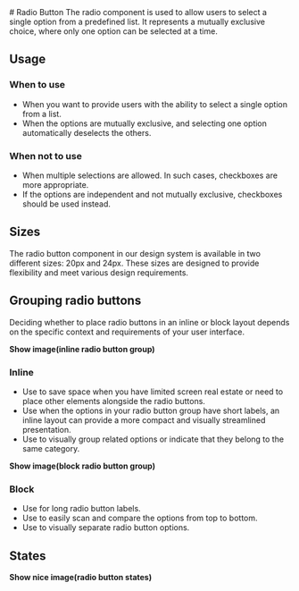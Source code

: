 



<Meta of={RadioButtonStories} /> 
# Radio Button
The radio component is used to allow users to select a single option from a predefined list. It represents a mutually exclusive choice, where only one option can be selected at a time.

## Usage

### When to use
- When you want to provide users with the ability to select a single option from a list.
- When the options are mutually exclusive, and selecting one option automatically deselects the others.

### When not to use
- When multiple selections are allowed. In such cases, checkboxes are more appropriate.
- If the options are independent and not mutually exclusive, checkboxes should be used instead.

## Sizes
The radio button component in our design system is available in two different sizes: 20px and 24px. These sizes are designed to provide flexibility and meet various design requirements.

## Grouping radio buttons
Deciding whether to place radio buttons in an inline or block layout depends on the specific context and requirements of your user interface.

**Show image(inline radio button group)**

### Inline 
- Use to save space when you have limited screen real estate or need to place other elements alongside the radio buttons. 
- Use when the options in your radio button group have short labels, an inline layout can provide a more compact and visually streamlined presentation. 
- Use to visually group related options or indicate that they belong to the same category.

**Show image(block radio button group)**

### Block
- Use for long radio button labels. 
- Use to easily scan and compare the options from top to bottom. 
- Use to visually separate radio button options.

## States
**Show nice image(radio button states)**
